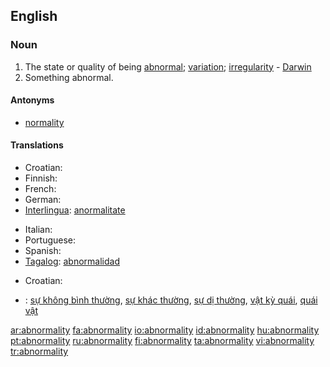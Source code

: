 ==English==

===Noun===
{{en-noun|abnormalities}}

# The state or quality of being [[abnormal]]; [[variation]]; [[irregularity]] - [[Darwin]]
# Something abnormal.

====Antonyms====
* [[normality]]

====Translations====
{{trans-top|state of being abnormal}}
* Croatian: {{t-|hr|abnormalnost|f}}
* Finnish: {{t-|fi|poikkeavuus}}
* French: {{t+|fr|anomalie}}
* German: {{t+|de|Abweichung}}
* [[Interlingua]]: [[anormalitate]]
{{trans-mid}}
* Italian: {{t+|it|anomalia}}
* Portuguese: {{t-|pt|anormalidade}}
* Spanish: {{t-|es|anormalidad}}
* [[Tagalog]]: [[abnormalidad]]
{{trans-bottom}}

{{trans-top|something abnormal}}
* Croatian: {{t-|hr|abnormalnost|f}}
{{trans-mid}}
{{trans-bottom}}

{{checktrans-top|Translations to be checked}}
* {{ttbc|Vietnamese}}: [[sự không bình thường]], [[sự khác thường]], [[sự dị thường]], [[vật kỳ quái]], [[quái vật]]
{{checktrans-mid}}
{{checktrans-bottom}}

[[ar:abnormality]]
[[fa:abnormality]]
[[io:abnormality]]
[[id:abnormality]]
[[hu:abnormality]]
[[pt:abnormality]]
[[ru:abnormality]]
[[fi:abnormality]]
[[ta:abnormality]]
[[vi:abnormality]]
[[tr:abnormality]]